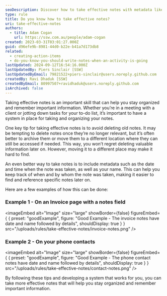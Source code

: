 ```yaml
---
seoDescription: Discover how to take effective notes with metadata like date and name for better organization and easy retrieval.
type: rule
title: Do you know how to take effective notes?
uri: take-effective-notes
authors:
  - title: Adam Cogan
    url: https://ssw.com.au/people/adam-cogan
created: 2023-03-31T03:01:27.000Z
guid: d96efe9b-8981-44d0-b22e-b41a7d173db8
related:
  - creating-action-items
  - do-you-know-you-should-write-notes-when-an-activity-is-going
lastUpdated: 2024-09-12T16:54:16.000Z
lastUpdatedBy: Piers Sinclair [SSW]
lastUpdatedByEmail: 79821522+piers-sinclair@users.noreply.github.com
createdBy: Ravi Dhaduk [SSW]
createdByEmail: 80997507+ravidhaduk@users.noreply.github.com
isArchived: false
---
```

Taking effective notes is an important skill that can help you stay organized and remember important information. Whether you’re in a meeting with a client or jotting down tasks for your to-do list, it’s important to have a system in place for taking and organizing your notes.

One key tip for taking effective notes is to avoid deleting old notes. It may be tempting to delete notes once they’re no longer relevant, but it’s often better to archive them or move them to a different location where they can still be accessed if needed. This way, you won’t regret deleting valuable information later on. However, moving it to a different place may make it hard to find.

An even better way to take notes is to include metadata such as the date and time when the note was taken, as well as your name. This can help you keep track of when and by whom the note was taken, making it easier to find and reference specific notes later on.

Here are a few examples of how this can be done:

### Example 1 - On an Invoice page with a notes field
<imageEmbed
  alt="Image"
  size="large"
  showBorder={false}
  figureEmbed={ {
    preset: "goodExample",
    figure: "Good Example - The invoice notes have date and name followed by details",
    shouldDisplay: true
  } }
  src="/uploads/rules/take-effective-notes/invoice-notes.png"
/>

### Example 2 - On your phone contacts
<imageEmbed
  alt="Image"
  size="large"
  showBorder={false}
  figureEmbed={ {
    preset: "goodExample",
    figure: "Good Example - The phone contact notes have date and name followed by details",
    shouldDisplay: true
  } }
  src="/uploads/rules/take-effective-notes/contact-notes.png"
/>

By following these tips and developing a system that works for you, you can take more effective notes that will help you stay organized and remember important information.
